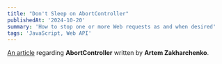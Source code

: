 ```yaml
---
title: "Don't Sleep on AbortController"
publishedAt: '2024-10-20'
summary: 'How to stop one or more Web requests as and when desired'
tags: 'JavaScript, Web API'
---
```


[An article](https://kettanaito.com/blog/dont-sleep-on-abort-controller) regarding **AbortController** written by **Artem Zakharchenko**.
